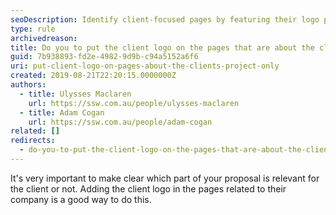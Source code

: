 ```yaml
---
seoDescription: Identify client-focused pages by featuring their logo prominently to clarify relevance and streamline proposal navigation.
type: rule
archivedreason:
title: Do you to put the client logo on the pages that are about the client's project only?
guid: 7b938893-fd2e-4982-9d9b-c94a5152a6f6
uri: put-client-logo-on-pages-about-the-clients-project-only
created: 2019-08-21T22:20:15.0000000Z
authors:
  - title: Ulysses Maclaren
    url: https://ssw.com.au/people/ulysses-maclaren
  - title: Adam Cogan
    url: https://ssw.com.au/people/adam-cogan
related: []
redirects:
  - do-you-to-put-the-client-logo-on-the-pages-that-are-about-the-clients-project-only
---
```


It's very important to make clear which part of your proposal is relevant for the client or not. Adding the client logo in the pages related to their company is a good way to do this.
